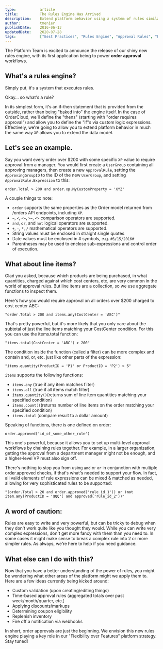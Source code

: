 ```yaml
---
type:           article
title:          The Rules Engine Has Arrived
description:    Extend platform behavior using a system of rules similar to XP allowing you to extend the data model.
author:         tmenier
publishDate:    2016-06-13
updatedDate:    2020-07-28
tags:           ["Best Practices", "Rules Engine", "Approval Rules", "Promotions"]
---
```


The Platform Team is excited to announce the release of our shiny new rules engine, with its first application being to power **order approval** workflows.

## What's a rules engine?

Simply put, it's a system that executes rules.

Okay... so what's a rule?

In its simplest form, it's an if-then statement that is provided from the outside, rather than being "baked into" the engine itself. In the case of OrderCloud, we'll define the "thens" (starting with "order requires approval") and allow you to define the "if"s via custom logic expressions. Effectively, we're going to allow you to extend platform behavior in much the same way `XP` allows you to extend the data model.

## Let's see an example.

Say you want every order over \$200 with some specific `XP` value to require approval from a manager. You would first create a `UserGroup` containing all approving managers, then create a new `ApprovalRule`, setting the `ApprovingGroupID` to the ID of the new `UserGroup`, and setting `ApprovalRule.Expression` to this:

`order.Total > 200 and order.xp.MyCustomProperty = 'XYZ'`

A couple things to note:

- `order` supports the same properties as the Order model returned from /orders API endpoints, including `XP`.
- `=`, `<`, `<=`, `>=`, `<>` comparison operators are supported.
- `and`, `or`, and `not` logical operators are supported.
- `+`, `-`, `*`, `/` mathematical operators are supported.
- String values must be enclosed in straight single quotes.
- Date values must be enclosed in # symbols, e.g. `#6/15/2016#`
- Parentheses may be used to enclose sub-expressions and control order of execution.

## What about line items?

Glad you asked, because which products are being purchased, in what quantities, charged against which cost centers, etc, are very common in the world of approval rules. But line items are a collection, so we use aggregate functions to inspect them.

Here's how you would require approval on all orders over \$200 charged to cost center ABC:
```
"order.Total > 200 and items.any(CostCenter = 'ABC')"
```

That's pretty powerful, but it's more likely that you only care about the subtotal of just the line items matching your CostCenter condition.
For this you can use the items.total function:

```
"items.total(CostCenter = 'ABC') > 200"
```

The condition inside the function (called a filter) can be more complex and contain and, or, etc. just like other parts of the expression:

```
"items.quantity(ProductID = 'P1' or ProductID = 'P2') > 5"
```

`items` supports the following functions:

- `items.any` (true if any item matches filter)
- `items.all` (true if all items match filter)
- `items.quantity()`(returns sum of line item quantities matching your specified condition)
- `items.count()`(returns number of line items on the order matching your specified condition)
- `items.total` (compare result to a dollar amount)

Speaking of functions, there is one defined on order:

`order.approved('id_of_some_other_rule')`

This one's powerful, because it allows you to set up multi-level approval workflows by chaining rules together. For example, in a larger organization, getting the approval from a department manager might not be enough, and a higher-level VP must also sign off.

There's nothing to stop you from using `and` or `or` in conjunction with multiple order.approved checks, if that's what's needed to support your flow. In fact, all valid elements of rule expressions can be mixed & matched as needed, allowing for very sophisticated rules to be supported:

```
"(order.Total > 20 and order.approved('rule_id_1')) or (not item.any(ProductID = 'QQQ') and approved('rule_id_2'))"
```

## A word of caution:

Rules are easy to write and very powerful, but can be tricky to debug when they don't work quite like you thought they would. While you can write very complex expressions, don't get more fancy with them than you need to. In some cases it might make sense to break a complex rule into 2 or more simpler rules. As always, we're here to help if you need guidance.

## What else can I do with this?

Now that you have a better understanding of the power of rules, you might be wondering what other areas of the platform might we apply them to. Here are a few ideas currently being kicked around:

- Custom validation (upon creating/editing things)
- Time-based approval rules (aggregated totals over past week/month/quarter, etc.)
- Applying discounts/markups
- Determining coupon eligibility
- Replenish inventory
- Fire off a notification via webhooks
<!-- TODO: fix this link once create your first webhook is re-made- Fire off a notification via [Webhooks](https://documentation.ordercloud.io/integration-services/overview/your-first-webhook)-->

In short, order approvals are just the beginning. We envision this new rules engine playing a key role in our <Link to="/knowledge-base/flexibility-over-features">"Flexibility over Features"</Link> platform strategy. Stay tuned!
